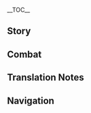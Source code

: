 {{CharacterTabs}}
{{LanguageTabs}}
{{Stub|1={{Meta/VO|tl=1|rm=1}}}}
__TOC__
==Story==
{{VO/Story
|character           = {{ROOTPAGENAME}}
|language            = ko
|name                = 사유

|vo_01_01_title      = 첫 만남…
|vo_01_01_subtitle   = Hello
|vo_01_01_file       = VO_{language}{character} Hello.ogg
|vo_01_01_tx         = 「종말번대」 사유, 참전.<br />후&mdash;&mdash;별일 없으면 난 가서 잘래. 참, 나 잘 때 몰래 머리 만지면 안 돼
|vo_01_01_rm         = 
|vo_01_01_tl         = 

|vo_02_01_title      = 잡담・꿈나라
|vo_02_01_subtitle   = Chat: Asleep
|vo_02_01_file       = VO_{language}{character} Chat - Asleep.ogg
|vo_02_01_tx         = 하암&mdash;&mdash;쿠울쿠울…
|vo_02_01_rm         = 
|vo_02_01_tl         = 

|vo_02_02_title      = 잡담・일
|vo_02_02_subtitle   = Chat: Work
|vo_02_02_file       = VO_{language}{character} Chat - Work.ogg
|vo_02_02_tx         = 일하느니 자겠어
|vo_02_02_rm         = 
|vo_02_02_tl         = 

|vo_02_03_title      = 잡담・키
|vo_02_03_subtitle   = Chat: Height
|vo_02_03_file       = VO_{language}{character} Chat - Height.ogg
|vo_02_03_tx         = 언제쯤 키가 클까?
|vo_02_03_rm         = 
|vo_02_03_tl         = 

|vo_03_01_title      = 비가 올 때…
|vo_03_01_subtitle   = When It Rains
|vo_03_01_file       = VO_{language}{character} When It Rains.ogg
|vo_03_01_tx         = 비를 피해야 해. 비 맞으면 키 안 커!
|vo_03_01_rm         = 
|vo_03_01_tl         = 

|vo_03_02_title      = 번개가 칠 때…
|vo_03_02_subtitle   = When Thunder Strikes
|vo_03_02_file       = VO_{language}{character} When Thunder Strikes.ogg
|vo_03_02_tx         = 엄청 시끄럽네. 그래도 이불 푹 쓰면 편히 잘 수 있어~
|vo_03_02_rm         = 
|vo_03_02_tl         = 

|vo_03_03_title      = 눈이 올 때…
|vo_03_03_subtitle   = When It Snows
|vo_03_03_file       = VO_{language}{character} When It Snows.ogg
|vo_03_03_tx         = 눈이 올 땐 숨기 좋아. 「눈 속의 은신술」 같은 술법은 눈보라에 몸을 숨길 수 있거든. 상대가 눈치챘을 때 눈앞엔 흩날리는 눈꽃뿐이지. 아, 무녀 언니한텐 비밀이야!
|vo_03_03_rm         = 
|vo_03_03_tl         = 

|vo_03_04_title      = 햇살이 좋을 때…
|vo_03_04_subtitle   = When the Sun Is Out
|vo_03_04_file       = VO_{language}{character} When the Sun Is Out.ogg
|vo_03_04_tx         = 쾌적한 날씨야, 후암&mdash;&mdash;졸려 죽겠네
|vo_03_04_rm         = 
|vo_03_04_tl         = 

|vo_03_05_title      = 바람이 불 때…
|vo_03_05_subtitle   = When It's Windy
|vo_03_05_file       = VO_{language}{character} When It's Windy.ogg
|vo_03_05_tx         = 바람이 불어올 땐 도망치기 딱이지
|vo_03_05_rm         = 
|vo_03_05_tl         = 

|vo_03_06_title      = 강풍이 불 때…
|vo_03_06_subtitle   = When the Wind Is Blowing
|vo_03_06_file       = VO_{language}{character} When the Wind Is Blowing.ogg
|vo_03_06_tx         = 바람 때문에 눈도 잘 안 떠지네. 차라리 눈 감고 한숨 자자고
|vo_03_06_rm         = 
|vo_03_06_tl         = 

|vo_04_01_title      = 아침 인사…
|vo_04_01_subtitle   = Good Morning
|vo_04_01_file       = VO_{language}{character} Good Morning.ogg
|vo_04_01_tx         = 아… 벌써 아침이야? 10분만… 10분만 더 자게 해줘…. 그, 그럼 5분만… 쿠울…」
|vo_04_01_rm         = 
|vo_04_01_tl         = 

|vo_04_02_title      = 점심 인사…
|vo_04_02_subtitle   = Good Afternoon
|vo_04_02_file       = VO_{language}{character} Good Afternoon.ogg
|vo_04_02_tx         = 졸려, 아직 낮잠 시간 안 됐나?
|vo_04_02_rm         = 
|vo_04_02_tl         = 

|vo_04_03_title      = 저녁 인사…
|vo_04_03_subtitle   = Good Evening
|vo_04_03_file       = VO_{language}{character} Good Evening.ogg
|vo_04_03_tx         = 확인 완료, 주위 10리 안에 무녀 언니의 흔적 무. 오늘 밤은 편히 잘 수 있겠어~
|vo_04_03_rm         = 
|vo_04_03_tl         = 

|vo_04_04_title      = 굿나잇…
|vo_04_04_subtitle   = Good Night
|vo_04_04_file       = VO_{language}{character} Good Night.ogg
|vo_04_04_tx         = 드디어… 잘 수 있어…. 잘… 잘 자…
|vo_04_04_rm         = 
|vo_04_04_tl         = 

|vo_05_01_title      = 사유 자신에 대해・종말번대
|vo_05_01_subtitle   = About {character}: Shuumatsuban
|vo_05_01_file       = VO_{language}{character} About {character} - Shuumatsuban.ogg
|vo_05_01_tx         = 내가 「종말번대」 소속이긴 하지만, 나한테 오는 일은 정보를 수집하거나 물건을 훔치는 자질구레한 일들뿐이야. 그래서… 농땡이 쳐도 돼
|vo_05_01_rm         = 
|vo_05_01_tl         = 

|vo_05_02_title      = 사유 자신에 대해・땡땡이
|vo_05_02_subtitle   = About {character}: Skiving
|vo_05_02_file       = VO_{language}{character} About {character} - Skiving.ogg
|vo_05_02_tx         = 「종말번대」 업무는 원래 별 의미 없어. 계속 미루다 보면 나 말고도 적임자가 나타나겠지. 근데 잠자는 건 달라. 푹 자면 키가 커질 수 있거든. 엄청 중요한 거지
|vo_05_02_rm         = 
|vo_05_02_tl         = 

|vo_06_01_title      = 우리에 대해・도움
|vo_06_01_subtitle   = About Us: Favor
|vo_06_01_file       = VO_{language}{character} About Us - Favor.ogg
|vo_06_01_tx         = 무녀 언니가 오면 꼭 말해줘야 돼. 난 좀 잘… 아, 아니, 좀 쉴게
|vo_06_01_rm         = 
|vo_06_01_tl         = 

|vo_06_02_title      = 우리에 대해・쓰담쓰담
|vo_06_02_subtitle   = About Us: Headpats
|vo_06_02_file       = VO_{language}{character} About Us - Headpats.ogg
|vo_06_02_tx         = 머리를 만져 봐도 되냐고? 음, 너라면 안 물게. 대신 키 안 크니까 오래 만지진 마…
|vo_06_02_rm         = 
|vo_06_02_tl         = 

|vo_07_01_title      = 「신의 눈」에 대해…
|vo_07_01_subtitle   = About the [[Vision]]
|vo_07_01_file       = VO_{language}{character} About the Vision.ogg
|vo_07_01_tx         = 양손검은 엄청 무거워서 인술(忍术)만으로는 들 수 없어. 하지만 「신의 눈」이 있다면 얘긴 다르지. 그러니까 「신의 눈」은 무척 도움이 된다고
|vo_07_01_rm         = 
|vo_07_01_tl         = 

|vo_07_02_title      = 하고 싶은 이야기…
|vo_07_02_subtitle   = Something to Share
|vo_07_02_file       = VO_{language}{character} Something to Share.ogg
|vo_07_02_tx         = 선생님은 내가 우리 유파(流派)의 마지막 계승자라고 하셨어. 전투에 적합한 유파도 아니고, 내가 배운 것도 도망치거나 기척을 감출 때 쓰는 인술(忍术)이니까. 이것도 어쩔 수 없는 일이지…
|vo_07_02_rm         = 
|vo_07_02_tl         = 

|vo_07_03_title      = 흥미있는 일…
|vo_07_03_subtitle   = Interesting Things
|vo_07_03_file       = VO_{language}{character} Interesting Things.ogg
|vo_07_03_tx         = 너 단비가 뭔지 알아? 너구리보다 훨씬 귀여운 동물이야. 다음에 같이 보러 가자~
|vo_07_03_rm         = 
|vo_07_03_tl         = 

|vo_08_01_title      = 카미사토 아야카에 대해…
|vo_08_01_subtitle   = About [[Kamisato Ayaka]]
|vo_08_01_file       = VO_{language}{character} About Kamisato Ayaka.ogg
|vo_08_01_tx         = 카미사토가의 장녀는 우아하고 단정하지만, 내가 게으름 피우지 못하게 감시하려고 무녀 언니를 보냈어…. 이건 너무하잖아…
|vo_08_01_rm         = 
|vo_08_01_tl         = 

|vo_08_02_title      = 카미사토 아야토에 대해…
|vo_08_02_subtitle   = About [[Kamisato Ayato]]
|vo_08_02_file       = VO_{language}{character} About Kamisato Ayato.ogg
|vo_08_02_tx         = 나무에서 쉴 때면 무녀 언니들이 그에 대해 얘기하는 걸 종종 듣게 돼. 되게 바쁜 나리 같은데, 진짜 이상하다니까. 일 같은 건 땡땡이치면 될 텐데…
|vo_08_02_rm         = 
|vo_08_02_tl         = 

|vo_08_03_title      = 토마에 대해…
|vo_08_03_subtitle   = About [[Thoma]]
|vo_08_03_file       = VO_{language}{character} About Thoma.ogg
|vo_08_03_tx         = 신의 눈이 있으면서 매번 나한테 인술(忍术)을 가르쳐달라고 귀찮게 군다니까. 진짜 이해 안 돼. 잠잘 시간도 부족한데 그럴 시간이 어디 있어
|vo_08_03_rm         = 
|vo_08_03_tl         = 

|vo_08_04_title      = 요이미야에 대해…
|vo_08_04_subtitle   = About [[Yoimiya]]
|vo_08_04_file       = VO_{language}{character} About Yoimiya.ogg
|vo_08_04_tx         = 날 볼 때마다 '너구리야, 축제에 같이 가자'라고 해. 난 너구리도 아니고 축제에 가고 싶지도 않다고. 같이 놀자고 하지만 사실 내 인술(忍术)로 축제에서 선보일 불꽃 공연을 도와달라는 거지. 그게 「종말번대」의 일과 무슨 상관인데!
|vo_08_04_rm         = 
|vo_08_04_tl         = 

|vo_08_05_title      = 라이덴 쇼군에 대해…
|vo_08_05_subtitle   = About the [[Raiden Shogun]]
|vo_08_05_file       = VO_{language}{character} About the Raiden Shogun.ogg
|vo_08_05_tx         = 그분은… 내가 만날 수 있는 사람이 아니야. 그분에 대해 알고 싶으면 아야카 아가씨한테 물어봐
|vo_08_05_rm         = 
|vo_08_05_tl         = 

|vo_08_06_title      = 야에 미코에 대해…
|vo_08_06_subtitle   = About [[Yae Miko]]
|vo_08_06_file       = VO_{language}{character} About Yae Miko.ogg
|vo_08_06_tx         = 그녀는 내 머리 만지는 걸 좋아해. 근데 물거나 반항할 수 없어. 그녀의 부탁을 거절하면 무시무시한 일이 벌어질 것 같거든. 하지만, 이렇게 계속 만졌다간 키 안 크는 거 아니야? 어쩌지…
|vo_08_06_rm         = 
|vo_08_06_tl         = 

|vo_08_07_title      = 아라타키 이토에 대해…
|vo_08_07_subtitle   = About [[Arataki Itto]]
|vo_08_07_file       = VO_{language}{character} About Arataki Itto.ogg
|vo_08_07_tx         = 이렇게 시끄러운 사람이 있다니. 게다가 키는 또 왜 그렇게 큰 거야!
|vo_08_07_rm         = 
|vo_08_07_tl         = 

|vo_08_08_title      = 쿠키(久岐) 닌자에 대해…
|vo_08_08_subtitle   = About the [[Kuki Shinobu]]
|vo_08_08_file       = VO_{language}{character} About the Kuki Ninja.ogg
|vo_08_08_tx         = 기억에 없는 이름인데. 어디 보자… 엥? 아라타키 이토의 부하라고? 그렇다면 분명 내가 잠자는 걸 방해할 텐데. 검정개 한패란 말도 있잖아. 아니지, 검정 너구리는 한패가 맞겠네!
|vo_08_08_rm         = 
|vo_08_08_tl         = 

|vo_09_01_title      = 사유에 대해 알기・첫 번째
|vo_09_01_subtitle   = More About {character}: I
|vo_09_01_file       = VO_{language}{character} More About {character} - 01.ogg
|vo_09_01_tx         = 쿨쿨&mdash;&mdash;
|vo_09_01_rm         = 
|vo_09_01_tl         = 

|vo_09_02_title      = 사유에 대해 알기・두 번째
|vo_09_02_subtitle   = More About {character}: II
|vo_09_02_file       = VO_{language}{character} More About {character} - 02.ogg
|vo_09_02_tx         = 음, 내 인술(忍术) 유파의 이름이 뭐냐고? …그게… 기억이 안 나. 잠이 덜 깼나 봐. 좀 더 자고 일어나면 생각날지도 몰라
|vo_09_02_rm         = 
|vo_09_02_tl         = 

|vo_09_03_title      = 사유에 대해 알기・세 번째
|vo_09_03_subtitle   = More About {character}: III
|vo_09_03_file       = VO_{language}{character} More About {character} - 03.ogg
|vo_09_03_tx         = 좋아, 말해줄게. 대신 웃지 않겠다고 약속해줘. 안 그러면 앞으로 너랑 안 놀아. 우리 유파의 이름은… 유후류야.<br />주로 적을 약 올리는 인술(忍术)이라서 이름을 그렇게 지었대… 하지만, 휴…
|vo_09_03_rm         = 
|vo_09_03_tl         = 

|vo_09_04_title      = 사유에 대해 알기・네 번째
|vo_09_04_subtitle   = More About {character}: IV
|vo_09_04_file       = VO_{language}{character} More About {character} - 04.ogg
|vo_09_04_tx         = 너 나무 탈 줄 알아? 난 거의 원숭이급이라서 가르쳐줄 수 있어. 그리고 신사 쪽에 있는 나무는 졸기… 아, 아니지, 쉬기 딱 좋아. 다음에 낮잠 자고 싶으면 날 찾아와. 나무에 올라가서 같이 자자
|vo_09_04_rm         = 
|vo_09_04_tl         = 

|vo_09_05_title      = 사유에 대해 알기・다섯 번째
|vo_09_05_subtitle   = More About {character}: V
|vo_09_05_file       = VO_{language}{character} More About {character} - 05.ogg
|vo_09_05_tx         = 사실 이 옷은 선생님이 주신 거야. 너구리 모습을 본따 만들었고, 도망치는 데 도움이 될 거라고 하셨지…. 그러고는 나보고 이제 홀로 설 수 있을 정도로 다 컸지만, 늘 스스로를 잘 지키라고 말씀하시곤 떠나셨어. 하지만 내 키로 정말 홀로 설 수 있을까…?<br />흑… 응? 내 곁에 있어 주겠다고? 정말 내 곁에서 안 떠날 거야?
|vo_09_05_rm         = 
|vo_09_05_tl         = 

|vo_10_01_title      = 사유의 취미…
|vo_10_01_subtitle   = {character}'s Hobbies
|vo_10_01_file       = VO_{language}{character} Hobbies.ogg
|vo_10_01_tx         = 옷에 달린 모자를 쓰면 무녀 언니에게 걸릴 염려 없이 늘어지게 잘 수 있어. 아마 그게 세상에서 제일 행복한 일일 거야
|vo_10_01_rm         = 
|vo_10_01_tl         = 

|vo_10_02_title      = 사유의 고민・오해
|vo_10_02_subtitle   = {character}'s Troubles: Misunderstanding
|vo_10_02_file       = VO_{language}{character} Troubles - Misunderstanding.ogg
|vo_10_02_tx         = 다들 날 처음 보면 호들갑 떨면서 날 너구리 취급해. 하지만 사유는 사유지, 너구리가 아니라구
|vo_10_02_rm         = 
|vo_10_02_tl         = 

|vo_10_03_title      = 사유의 고민・키
|vo_10_03_subtitle   = {character}'s Troubles: Height
|vo_10_03_file       = VO_{language}{character} Troubles - Height.ogg
|vo_10_03_tx         = 언제쯤 키가 클 수 있을까? 내 또래들은 벌써 나보다 두 배는 큰데, 난 아직… 안 되겠어. 잠을 더 자야 크지! 난 잘게, 잘 자
|vo_10_03_rm         = 
|vo_10_03_tl         = 

|vo_10_04_title      = 사유의 고민・악순환
|vo_10_04_subtitle   = {character}'s Troubles: Feedback Loop
|vo_10_04_file       = VO_{language}{character} Troubles - Feedback Loop.ogg
|vo_10_04_tx         = 고민이 너무 많아도 키가 안 큰다고 했던 거 같은데…. 흑, 어쩌지…
|vo_10_04_rm         = 
|vo_10_04_tl         = 

|vo_10_05_title      = 좋아하는 음식…
|vo_10_05_subtitle   = Favorite Food
|vo_10_05_file       = VO_{language}{character} Favorite Food.ogg
|vo_10_05_tx         = 한 번에 많은 열량을 제공하는 음식, 주먹밥 같은 거. 자고 일어나서 하나 먹으면 어지럽지 않아. 먹고 나서 또 계속 잘 수 있지
|vo_10_05_rm         = 
|vo_10_05_tl         = 

|vo_10_06_title      = 싫어하는 음식…
|vo_10_06_subtitle   = Least Favorite Food
|vo_10_06_file       = VO_{language}{character} Least Favorite Food.ogg
|vo_10_06_tx         = 키 크고 싶으면 편식은 절대 금지야! 그러고 보니 요새 키가 그대론데, 채소를 적게 먹었나? 하지만 샐러드로는 배가 안 찬단 말이야. 맛도 쓰고, 윽&mdash;&mdash;
|vo_10_06_rm         = 
|vo_10_06_tl         = 

|vo_11_01_title      = 생일…
|vo_11_01_subtitle   = Birthday
|vo_11_01_file       = VO_{language}{character} Birthday.ogg
|vo_11_01_tx         = 배우고 싶은 인술(忍术) 있어? 내가 가르쳐줄게! 물론 내가 할 수 있는 거에 한해서. 엥? 왜 안 자냐고? …아직 안 졸리거든. 게다가 오늘은 특별한 날이라서 잠들면 안 돼. 오늘은 너한테 직접&mdash;&mdash;생일 축하해&mdash;&mdash;라고 말해주고 싶거든
|vo_11_01_rm         = 
|vo_11_01_tl         = 

|vo_12_01_title      = 돌파의 느낌・기
|vo_12_01_subtitle   = Feelings About Ascension: Intro
|vo_12_01_file       = VO_{language}{character} Feelings About Ascension -  01.ogg
|vo_12_01_tx         = 나 키 좀 큰 거 같아?
|vo_12_01_rm         = 
|vo_12_01_tl         = 

|vo_12_02_title      = 돌파의 느낌・승
|vo_12_02_subtitle   = Feelings About Ascension: Building Up
|vo_12_02_file       = VO_{language}{character} Feelings About Ascension -  02.ogg
|vo_12_02_tx         = 야호, 더 빨리 튈 수 있겠다. 이제 잡히지 않겠지~
|vo_12_02_rm         = 
|vo_12_02_tl         = 

|vo_12_03_title      = 돌파의 느낌・전
|vo_12_03_subtitle   = Feelings About Ascension: Climax
|vo_12_03_file       = VO_{language}{character} Feelings About Ascension -  03.ogg
|vo_12_03_tx         = 재료를 이렇게 많이 수집해줘서 고마워. 나 혼자였다면… 길에서 잠들었을 거야…
|vo_12_03_rm         = 
|vo_12_03_tl         = 

|vo_12_04_title      = 돌파의 느낌・결
|vo_12_04_subtitle   = Feelings About Ascension: Conclusion
|vo_12_04_file       = VO_{language}{character} Feelings About Ascension -  04.ogg
|vo_12_04_tx         = 선생님 말씀처럼 이제 혼자 설 수 있을 것 같아. 그럼 키에 그리 집착하지 않아도 되겠지. 왜냐면 중요한 건… 네가 옆에 있다는 거니까
|vo_12_04_rm         = 
|vo_12_04_tl         = 
}}

==Combat==
{{Combat VO
|character           = {{ROOTPAGENAME}}
|language            = ko

|skill_1_tx          = ''(Normal Fuufuu Whirlwind Kick)'' 간다!
|skill_1_tl          = Here I go!
|skill_1_rm          = Ganda!
|skill_2_tx          = ''(Normal Fuufuu Whirlwind Kick)'' 튀자~
|skill_2_tl          = Run~
|skill_2_rm          = Twija~
|skill_3_tx          = ''(Normal Fuufuu Whirlwind Kick)'' 꼬륵, 읏챠! …흐앗
|skill_3_tl          = Whoosh, yo-ho! ...Whew<ref group="TN •">{{lang|''Kkoreukk''|ko=꼬륵}} is an onomatopoeia for a rushing or rumbling sound such as that of a liquid (or an air) coming out of a narrow hole. See [https://wordrow.kr/%EC%9D%98%EB%AF%B8/%EA%BC%AC%EB%A5%B5/ wordrow.kr: 꼬륵의 의미 (senses of ''kkoreukk'')] (in Korean).</ref>
|skill_3_rm          = Kkoreukk, eutchya! ...Heuat
|skill_4_tx          = ''(Stronger Fuufuu Whirlwind Kick)'' 열심히 도망쳐
|skill_4_tl          = Gonna run for my life
|skill_4_rm          = Yeolsimi domangcheo
|skill_5_tx          = ''(Stronger Fuufuu Whirlwind Kick)'' 날 못 잡을걸~
|skill_5_tl          = Can't catch me~
|skill_5_rm          = Nal mot jabeulkkeol~
|skill_6_tx          = ''(Stronger Fuufuu Whirlwind Kick)'' 바람 타고 달아나자!
|skill_6_tl          = Let's ride the wind and run away!
|skill_6_rm          = Baram tago daranaja!

|burst_1_tx          = {{tt|분신술|分身術}}
|burst_1_tl          = Clone technique
|burst_1_rm          = Bunsinsul
|burst_2_tx          = 나와랏!
|burst_2_tl          = Come on out!
|burst_2_rm          = Nawarat!
|burst_3_tx          = 읏챠!
|burst_3_tl          = Yo-ho!
|burst_3_rm          = Eutchya!

|sprint-s_1_tx       = {{tt|질풍둔술|疾風遁術}}
|sprint-s_1_tl       = Tonjutsu of gale.<ref group="TN •">{{lang|''Dunsul''|ko=둔술|zh_lit=escape technique}} is the Sino-Korean reading of {{lang|''tonjutsu''|ja=遁術|ja_lit=escape technique}}, the ninja art of escape.</ref>
|sprint-s_1_rm       = Jilpungdunsul
|sprint-s_2_file     = Sprint Start 02,Sprint Start 03


|glider_1_file       = Deploying Wind Glider 01,Deploying Wind Glider 02,Deploying Wind Glider 03

|chest_1_tx          = 이 상자… 안에서 잘 수 있겠어
|chest_1_tl          = This box... maybe I can take a nap in it
|chest_1_rm          = I sangja... aneseo jal su ikkesseo
|chest_2_tx          = 수확이 좋은데! 이제 자도 돼?
|chest_2_tl          = The harvest is really good! Now can I go to sleep?
|chest_2_rm          = Suhwak-i joeunde! Ije jado dwae?
|chest_3_tx          = 키 크는 데 도움 되는 건 없어?
|chest_3_tl          = Is there anything useful to increase height?
|chest_3_rm          = Ki keuneun de doum doeneun geon eopsseo?

|low-hp_1_tx         = 도망치려면, 아마…
|low-hp_1_tl         = When fleeing, maybe...
|low-hp_1_rm         = Domangchiryeomyeon, ama...
|low-hp_2_tx         = 어지러워
|low-hp_2_tl         = Dizzy
|low-hp_2_rm         = Eojireowo
|low-hp_3_tx         = 하아, 피곤해
|low-hp_3_tl         = *sigh* Tired
|low-hp_3_rm         = Haa, pigone


|fallen_1_tx         = 도망치지… 못했어…
|fallen_1_tl         = Couldn't... escape...
|fallen_1_rm         = Domangchiji... motaesseo...
|fallen_2_tx         = …자, 잘 자…
|fallen_2_tl         = ...Good, good night...
|fallen_2_rm         = ...Ja, jal ja...
|fallen_3_tx         = 게으름 피우지 말걸…
|fallen_3_tl         = [Should]n't have lazed around...
|fallen_3_rm         = Geeureum piuji malkkeol...

|hit-l_1_tx          = 아파
|hit-l_1_tl          = Ouch
|hit-l_1_rm          = Apa
|hit-l_2_file        = Light Hit Taken 02,Light Hit Taken 03,Light Hit Taken 04,Light Hit Taken 05,Light Hit Taken 06

|hit-h_1_tx          = 못 피했네
|hit-h_1_tl          = Couldn't evade
|hit-h_1_rm          = Mot pihaenne
|hit-h_2_tx          = 윽, 쓰러지겠어
|hit-h_2_tl          = Ouch, I'm about to pass out
|hit-h_2_rm          = Euk, sseureojigesseo
|hit-h_3_file        = Heavy Hit Taken 03,Heavy Hit Taken 04,Heavy Hit Taken 05,Heavy Hit Taken 06

|join_1_tx           = 졸려
|join_1_tl           = Sleepy
|join_1_rm           = Jollyeo
|join_2_tx           = 자도 돼?
|join_2_tl           = Can I go to sleep?
|join_2_rm           = Jado dwae?
|join_3_tx           = 으, 잡혀버리다니
|join_3_tl           = Ew, finally I got caught
|join_3_rm           = Eu, japyeobeoridani

|idle_1_file         = Standby 01, Standby 02

|atk-l_1_file        = Light Attack 01,Light Attack 02,Light Attack 03,Light Attack 04,Light Attack 05,Light Attack 06,Light Attack 07

|atk-m_1_file        = Mid Attack 01,Mid Attack 02,Mid Attack 03

|atk-h_1_file        = Heavy Attack 01,Heavy Attack 02,Heavy Attack 03

|climb_1_file        = Climbing 01,Climbing 02,Climbing 03,Climbing 04,Climbing 05

|climb-b_1_file      = Climbing Breath 01,Climbing Breath 02,Climbing Breath 03

|jump_1_file         = Jumping 01,Jumping 02,Jumping 03,Jumping 04,Jumping 05
}}

==Translation Notes==
{{Reflist|group=TN •}}

==Navigation==
{{Character Navbox|type=playable|link type=vo-ko}}